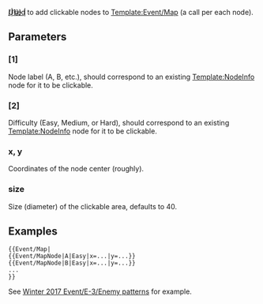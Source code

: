 <includeonly><span class="map-node" style="
    position: absolute;
    {{#if:{{{overlay|}}}|border:1px solid yellow;}}
    left:     {{#expr:{{{x|0}}} - {{{size|40}}} / 2 round 0}}px;
    top:      {{#expr:{{{y|0}}} - {{{size|40}}} / 2 round 0}}px;
    width:    {{{size|40}}}px;
    height:   {{{size|40}}}px;"><span class="map-node-label" style="{{#if:{{{overlay|}}}|display:inline;|display:none;}}position:absolute;color:yellow">{{{1|}}}</span><span class="square-link" title="{{{1|}}}">[[#{{#explode:{{PAGENAME}}|/|1}} {{{1|}}} {{{2|}}}| ]]</span><!--[[File:Blank_square.svg|{{{size|40}}}px|link=]]--></span></includeonly><noinclude>
Used to add clickable nodes to [[Template:Event/Map]] (a call per each node).
==Parameters==
===[1]===
Node label (A, B, etc.), should correspond to an existing [[Template:NodeInfo]] node for it to be clickable.
===[2]===
Difficulty (Easy, Medium, or Hard), should correspond to an existing [[Template:NodeInfo]] node for it to be clickable.
===x, y===
Coordinates of the node center (roughly).
===size===
Size (diameter) of the clickable area, defaults to 40.
==Examples==
<pre>
{{Event/Map|
{{Event/MapNode|A|Easy|x=...|y=...}}
{{Event/MapNode|B|Easy|x=...|y=...}}
...
}}
</pre>
See [[Winter 2017 Event/E-3/Enemy patterns]] for example.
</noinclude>